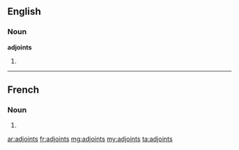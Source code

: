 ==English==

===Noun===
'''adjoints'''

# {{plural of|adjoint}}

----

==French==

===Noun===
{{head|fr|plural}} {{m-p}}

# {{plural of|adjoint|lang=fr}}

[[ar:adjoints]]
[[fr:adjoints]]
[[mg:adjoints]]
[[my:adjoints]]
[[ta:adjoints]]